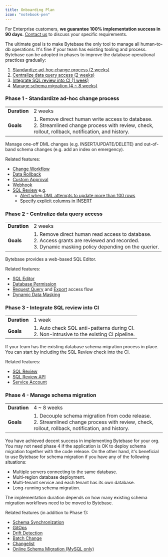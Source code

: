 ```yaml
---
title: Onboarding Plan
icon: "notebook-pen"
---
```


<Note>

For Enterprise customers, **we guarantee 100% implementation success in 90 days**. [Contact us](https://www.bytebase.com/contact-us/)
to discuss your specific requirements.

</Note>

The ultimate goal is to make Bytebase the only tool to manage all human-to-db operations. It's fine
if your team has existing tooling and process. Bytebase can be adopted in phases to improve the
database operational practices gradually:

1. [Standardize ad-hoc change process (2 weeks)](#phase-1-standardize-ad-hoc-change-process)
1. [Centralize data query access (2 weeks)](#phase-2-centralize-data-query-access)
1. [Integrate SQL review into CI (1 week)](#phase-3-integrate-sql-review-into-ci)
1. [Manage schema migration (4 ~ 8 weeks)](#phase-4-manage-schema-migration)

### Phase 1 - Standardize ad-hoc change process

|              |                                                                                                                                                      |
| ------------ | ---------------------------------------------------------------------------------------------------------------------------------------------------- |
| **Duration** | 2 weeks                                                                                                                                              |
| **Goals**    | 1. Remove direct human write access to database.<br/>2. Streamlined change process with review, check, rollout, rollback, notification, and history. |

Manage one-off DML changes (e.g. INSERT/UPDATE/DELETE) and out-of-band schema changes (e.g. add an index on emergency).

Related features:

- [Change Workflow](/change-database/change-workflow/)
- [Data Rollback](/change-database/rollback-data-changes/)
- [Custom Approval](/administration/custom-approval/)
- [Webhook](/change-database/webhook/)
- [SQL Review](/sql-review/overview/) e.g.
  - [Alert when DML attempts to update more than 100 rows](/sql-review/review-rules/#limit-affected-row-limit)
  - [Specify explicit columns in INSERT](/sql-review/review-rules/#insert-statements-must-specify-columns)

### Phase 2 - Centralize data query access

|              |                                                                                                                                                           |
| ------------ | --------------------------------------------------------------------------------------------------------------------------------------------------------- |
| **Duration** | 2 weeks                                                                                                                                                   |
| **Goals**    | 1. Remove direct human read access to database.<br/>2. Access grants are reviewed and recorded. <br/> 3. Dynamic masking policy depending on the querier. |

Bytebase provides a web-based SQL Editor.

Related features:

- [SQL Editor](/sql-editor/overview/)
- [Database Permission](/security/database-permission/overview/)
- [Request Query](/security/database-permission/request/) and [Export](/security/database-permission/export/) access flow
- [Dynamic Data Masking](/security/data-masking/overview/)

### Phase 3 - Integrate SQL review into CI

|              |                                                                                              |
| ------------ | -------------------------------------------------------------------------------------------- |
| **Duration** | 1 week                                                                                       |
| **Goals**    | 1. Auto check SQL anti-patterns during CI.<br/>2. Non-intrusive to the existing CI pipeline. |

If your team has the existing database schema migration process in place. You can start by including the
SQL Review check into the CI.

Related features:

- [SQL Review](/sql-review/overview/)
- [SQL Review API](/integrations/api/sql-review/)
- [Service Account](/integrations/api/authentication/#service-account)

### Phase 4 - Manage schema migration

|              |                                                                                                                                                     |
| ------------ | --------------------------------------------------------------------------------------------------------------------------------------------------- |
| **Duration** | 4 ~ 8 weeks                                                                                                                                         |
| **Goals**    | 1. Decouple schema migration from code release.<br/>2. Streamlined change process with review, check, rollout, rollback, notification, and history. |

You have achieved decent success in implementing Bytebase for your org. You may not need phase 4 if the application
is OK to deploy schema migration together with the code release. On the other hand, it's beneficial to use Bytebase
for schema migration if you have any of the following situations:

- Multiple servers connecting to the same database.
- Multi-region database deployment.
- Multi-tenant service and each tenant has its own database.
- Long-running schema migration.

The implementation duration depends on how many existing schema migration workflows need to be moved to Bytebase.

Related features (in addition to Phase 1):

- [Schema Synchronization](/change-database/synchronize-schema/)
- [GitOps](/vcs-integration/overview/)
- [Drift Detection](/change-database/drift-detection/)
- [Batch Change](/change-database/batch-change/)
- [Changelist](/changelist/)
- [Online Schema Migration (MySQL only)](/change-database/online-schema-migration-for-mysql/)

